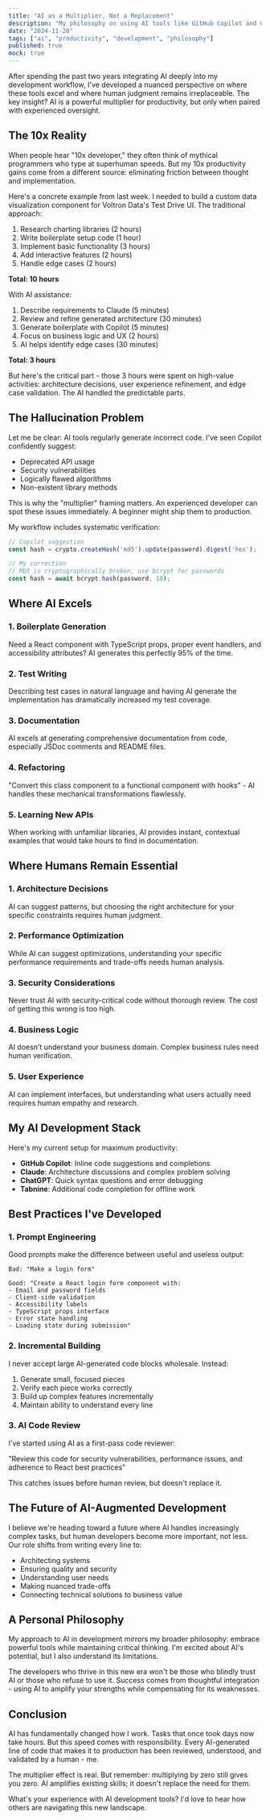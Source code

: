 ```yaml
---
title: "AI as a Multiplier, Not a Replacement"
description: "My philosophy on using AI tools like GitHub Copilot and Claude to enhance development speed while maintaining code quality through careful oversight"
date: "2024-11-20"
tags: ["ai", "productivity", "development", "philosophy"]
published: true
mock: true
---
```


After spending the past two years integrating AI deeply into my development workflow, I've developed a nuanced perspective on where these tools excel and where human judgment remains irreplaceable. The key insight? AI is a powerful multiplier for productivity, but only when paired with experienced oversight.

## The 10x Reality

When people hear "10x developer," they often think of mythical programmers who type at superhuman speeds. But my 10x productivity gains come from a different source: eliminating friction between thought and implementation.

Here's a concrete example from last week. I needed to build a custom data visualization component for Voltron Data's Test Drive UI. The traditional approach:

1. Research charting libraries (2 hours)
2. Write boilerplate setup code (1 hour)
3. Implement basic functionality (3 hours)
4. Add interactive features (2 hours)
5. Handle edge cases (2 hours)

**Total: 10 hours**

With AI assistance:

1. Describe requirements to Claude (5 minutes)
2. Review and refine generated architecture (30 minutes)
3. Generate boilerplate with Copilot (5 minutes)
4. Focus on business logic and UX (2 hours)
5. AI helps identify edge cases (30 minutes)

**Total: 3 hours**

But here's the critical part - those 3 hours were spent on high-value activities: architecture decisions, user experience refinement, and edge case validation. The AI handled the predictable parts.

## The Hallucination Problem

Let me be clear: AI tools regularly generate incorrect code. I've seen Copilot confidently suggest:

- Deprecated API usage
- Security vulnerabilities
- Logically flawed algorithms
- Non-existent library methods

This is why the "multiplier" framing matters. An experienced developer can spot these issues immediately. A beginner might ship them to production.

My workflow includes systematic verification:

```typescript
// Copilot suggestion
const hash = crypto.createHash('md5').update(password).digest('hex');

// My correction
// MD5 is cryptographically broken, use bcrypt for passwords
const hash = await bcrypt.hash(password, 10);
```

## Where AI Excels

### 1. Boilerplate Generation

Need a React component with TypeScript props, proper event handlers, and accessibility attributes? AI generates this perfectly 95% of the time.

### 2. Test Writing

Describing test cases in natural language and having AI generate the implementation has dramatically increased my test coverage.

### 3. Documentation

AI excels at generating comprehensive documentation from code, especially JSDoc comments and README files.

### 4. Refactoring

"Convert this class component to a functional component with hooks" - AI handles these mechanical transformations flawlessly.

### 5. Learning New APIs

When working with unfamiliar libraries, AI provides instant, contextual examples that would take hours to find in documentation.

## Where Humans Remain Essential

### 1. Architecture Decisions

AI can suggest patterns, but choosing the right architecture for your specific constraints requires human judgment.

### 2. Performance Optimization

While AI can suggest optimizations, understanding your specific performance requirements and trade-offs needs human analysis.

### 3. Security Considerations

Never trust AI with security-critical code without thorough review. The cost of getting this wrong is too high.

### 4. Business Logic

AI doesn't understand your business domain. Complex business rules need human verification.

### 5. User Experience

AI can implement interfaces, but understanding what users actually need requires human empathy and research.

## My AI Development Stack

Here's my current setup for maximum productivity:

- **GitHub Copilot**: Inline code suggestions and completions
- **Claude**: Architecture discussions and complex problem solving
- **ChatGPT**: Quick syntax questions and error debugging
- **Tabnine**: Additional code completion for offline work

## Best Practices I've Developed

### 1. Prompt Engineering

Good prompts make the difference between useful and useless output:

```
Bad: "Make a login form"

Good: "Create a React login form component with:
- Email and password fields
- Client-side validation
- Accessibility labels
- TypeScript props interface
- Error state handling
- Loading state during submission"
```

### 2. Incremental Building

I never accept large AI-generated code blocks wholesale. Instead:

1. Generate small, focused pieces
2. Verify each piece works correctly
3. Build up complex features incrementally
4. Maintain ability to understand every line

### 3. AI Code Review

I've started using AI as a first-pass code reviewer:

"Review this code for security vulnerabilities, performance issues, and adherence to React best practices"

This catches issues before human review, but doesn't replace it.

## The Future of AI-Augmented Development

I believe we're heading toward a future where AI handles increasingly complex tasks, but human developers become more important, not less. Our role shifts from writing every line to:

- Architecting systems
- Ensuring quality and security
- Understanding user needs
- Making nuanced trade-offs
- Connecting technical solutions to business value

## A Personal Philosophy

My approach to AI in development mirrors my broader philosophy: embrace powerful tools while maintaining critical thinking. I'm excited about AI's potential, but I also understand its limitations.

The developers who thrive in this new era won't be those who blindly trust AI or those who refuse to use it. Success comes from thoughtful integration - using AI to amplify your strengths while compensating for its weaknesses.

## Conclusion

AI has fundamentally changed how I work. Tasks that once took days now take hours. But this speed comes with responsibility. Every AI-generated line of code that makes it to production has been reviewed, understood, and validated by a human - me.

The multiplier effect is real. But remember: multiplying by zero still gives you zero. AI amplifies existing skills; it doesn't replace the need for them.

What's your experience with AI development tools? I'd love to hear how others are navigating this new landscape.